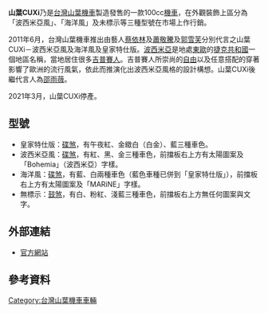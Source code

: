 {{Unreferenced|time=2022-01-13T07:09:48+00:00}}
{{noteTA
|1=zh-cn:雅马哈; zh-tw:山葉;
|3=zh-cn:台湾山叶机车; zh-tw:台灣山葉機車;
|4=zh-cn:摩托车;zh-hk:電單車;zh-tw:機車;zh-sg:摩哆车;
}}
'''山葉CUXi'''乃是[[台灣山葉機車|台灣山葉機車]]製造發售的一款100cc[[機車|機車]]，在外觀裝飾上區分為「波西米亞風」、「海洋風」及未標示等三種型號在市場上作行銷。

2011年6月，台灣山葉機車推出由藝人[[蔡依林|蔡依林]]及[[蕭敬騰|蕭敬騰]]及[[郭雪芙|郭雪芙]]分別代言之山葉CUXi－波西米亞風及海洋風及皇家特仕版。[[波西米亞|波西米亞]]是地處[[東歐|東歐]]的[[捷克共和國|捷克共和國]]一個地區名稱，當地居住很多[[吉普賽人|吉普賽人]]。吉普賽人所崇尚的[[自由|自由]]以及任意搭配的穿著影響了歐洲的流行風氣，依此而推演化出波西米亞風格的設計構想。山葉CUXi後繼代言人為[[邵雨薇|邵雨薇]]。

2021年3月，山葉CUXi停產。

==型號==
* 皇家特仕版：[[碟煞|碟煞]]，有午夜紅、金緻白（白金）、藍三種車色。
* 波西米亞風：[[碟煞|碟煞]]，有紅、黑、金三種車色，前擋板右上方有太陽圖案及「Bohemia」（波西米亞）字樣。
* 海洋風：[[碟煞|碟煞]]，有藍、白兩種車色（藍色車種已併到「皇家特仕版」），前擋板右上方有太陽圖案及「MARiNE」字樣。
* 無標示：[[鼓煞|鼓煞]]，有白、粉紅、淺藍三種車色，前擋板右上方無任何圖案與文字。

==外部連結==
* [https://www.yamaha-motor.com.tw/motor/motor_cuxi.aspx 官方網站] {{Wayback|url=https://www.yamaha-motor.com.tw/motor/motor_cuxi.aspx |date=20200221174547 }}

== 參考資料 ==
{{reflist}}

[[Category:台灣山葉機車車輛|Category:台灣山葉機車車輛]]